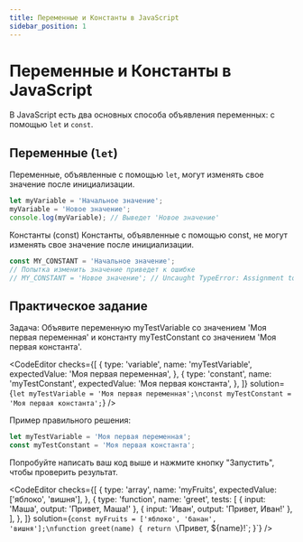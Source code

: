 ```yaml
---
title: Переменные и Константы в JavaScript
sidebar_position: 1
---
```



# Переменные и Константы в JavaScript

В JavaScript есть два основных способа объявления переменных: с помощью `let` и `const`.

## Переменные (`let`)

Переменные, объявленные с помощью `let`, могут изменять свое значение после инициализации.

```javascript
let myVariable = 'Начальное значение';
myVariable = 'Новое значение';
console.log(myVariable); // Выведет 'Новое значение'
```

̌Константы (const)
Константы, объявленные с помощью const, не могут изменять свое значение после инициализации.

```javascript
const MY_CONSTANT = 'Начальное значение';
// Попытка изменить значение приведет к ошибке
// MY_CONSTANT = 'Новое значение'; // Uncaught TypeError: Assignment to constant variable.
```

## Практическое задание
Задача: Объявите переменную myTestVariable со значением 'Моя первая переменная' и константу myTestConstant со значением 'Моя первая константа'.

<CodeEditor checks={[ { type: 'variable', name: 'myTestVariable', expectedValue: 'Моя первая переменная', }, { type: 'constant', name: 'myTestConstant', expectedValue: 'Моя первая константа', }, ]} solution={`let myTestVariable = 'Моя первая переменная';\nconst myTestConstant = 'Моя первая константа';`} />

Пример правильного решения:

```javascript
let myTestVariable = 'Моя первая переменная';
const myTestConstant = 'Моя первая константа';
```

Попробуйте написать ваш код выше и нажмите кнопку "Запустить", чтобы проверить результат.

<CodeEditor checks={[ { type: 'array', name: 'myFruits', expectedValue: ['яблоко',  'вишня'], }, { type: 'function', name: 'greet', tests: [ { input: 'Маша', output: 'Привет, Маша!' }, { input: 'Иван', output: 'Привет, Иван!' }, ], }, ]} solution={`const myFruits = ['яблоко', 'банан', 'вишня'];\nfunction greet(name) { return \`Привет, \${name}!\`; }`} />

